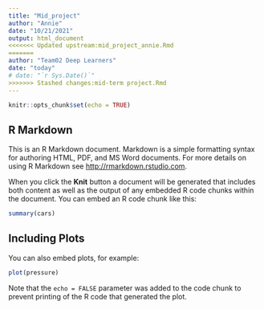 ```yaml
---
title: "Mid_project"
author: "Annie"
date: "10/21/2021"
output: html_document
<<<<<<< Updated upstream:mid_project_annie.Rmd
=======
author: "Team02 Deep Learners"
date: "today"
# date: "`r Sys.Date()`"
>>>>>>> Stashed changes:mid-term project.Rmd
---
```


```r
knitr::opts_chunk$set(echo = TRUE)
```

## R Markdown

This is an R Markdown document. Markdown is a simple formatting syntax for authoring HTML, PDF, and MS Word documents. For more details on using R Markdown see <http://rmarkdown.rstudio.com>.

When you click the **Knit** button a document will be generated that includes both content as well as the output of any embedded R code chunks within the document. You can embed an R code chunk like this:

```r
summary(cars)
```

## Including Plots

You can also embed plots, for example:

```r
plot(pressure)
```

Note that the `echo = FALSE` parameter was added to the code chunk to prevent printing of the R code that generated the plot.
